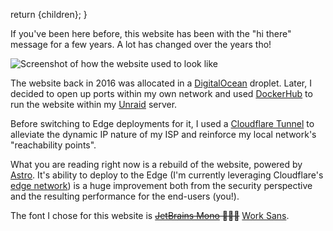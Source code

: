

  return <BasePost title={title} description={description} imgSrc={imgSrc} imgAlt={imgAlt} pubDate={pubDate}>{children}</BasePost>;
}

If you've been here before, this website has been with the "hi there" message for a few years. A lot has changed over the years tho!

<Image src={OldWebsiteImage} alt="Screenshot of how the website used to look like" format="webp" />

The website back in 2016 was allocated in a [DigitalOcean](https://digitalocean.com) droplet. Later,
I decided to open up ports within my own network and used [DockerHub](https://hub.docker.com/r/barrenechea/barrenechea-website)
to run the website within my [Unraid](https://unraid.net) server.

Before switching to Edge deployments for it, I used a [Cloudflare Tunnel](https://www.cloudflare.com/products/tunnel)
to alleviate the dynamic IP nature of my ISP and reinforce my local network's "reachability points".

What you are reading right now is a rebuild of the website, powered by [Astro](https://astro.build). It's ability
to deploy to the Edge (I'm currently leveraging Cloudflare's [edge network](https://www.cloudflare.com/learning/cdn/glossary/edge-server/)) is a huge improvement both from the security perspective
and the resulting performance for the end-users (you!).

The font I chose for this website is ~~[JetBrains Mono](https://www.jetbrains.com/lp/mono/) 👨🏻‍💻~~ [Work Sans](https://fonts.google.com/specimen/Work+Sans).